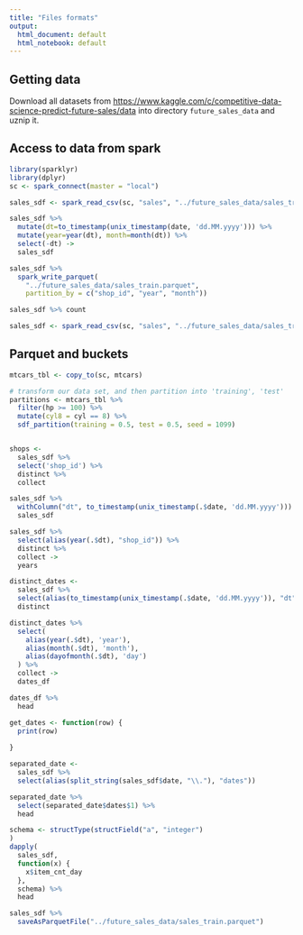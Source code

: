 ```yaml
---
title: "Files formats"
output:
  html_document: default
  html_notebook: default
---
```


## Getting data

Download all datasets from  <https://www.kaggle.com/c/competitive-data-science-predict-future-sales/data> into directory `future_sales_data` and uznip it.

## Access to data from spark


```r

library(sparklyr)
library(dplyr)
sc <- spark_connect(master = "local")
```

```r
sales_sdf <- spark_read_csv(sc, "sales", "../future_sales_data/sales_train.csv.gz")

sales_sdf %>%
  mutate(dt=to_timestamp(unix_timestamp(date, 'dd.MM.yyyy'))) %>%
  mutate(year=year(dt), month=month(dt)) %>%
  select(-dt) ->
  sales_sdf

sales_sdf %>%
  spark_write_parquet(
    "../future_sales_data/sales_train.parquet",
    partition_by = c("shop_id", "year", "month"))

sales_sdf %>% count
```

```r
sales_sdf <- spark_read_csv(sc, "sales", "../future_sales_data/sales_train.parquet/shop_id\\=0/year\\=2013/month\\=1/")
```


## Parquet and buckets

```r
mtcars_tbl <- copy_to(sc, mtcars)

# transform our data set, and then partition into 'training', 'test'
partitions <- mtcars_tbl %>%
  filter(hp >= 100) %>%
  mutate(cyl8 = cyl == 8) %>%
  sdf_partition(training = 0.5, test = 0.5, seed = 1099)


shops <-
  sales_sdf %>%
  select('shop_id') %>%
  distinct %>%
  collect

sales_sdf %>%
  withColumn("dt", to_timestamp(unix_timestamp(.$date, 'dd.MM.yyyy'))) ->
  sales_sdf

sales_sdf %>%
  select(alias(year(.$dt), "shop_id")) %>%
  distinct %>%
  collect ->
  years

```


```r
distinct_dates <-
  sales_sdf %>%
  select(alias(to_timestamp(unix_timestamp(.$date, 'dd.MM.yyyy')), "dt")) %>%
  distinct

distinct_dates %>%
  select(
    alias(year(.$dt), 'year'),
    alias(month(.$dt), 'month'),
    alias(dayofmonth(.$dt), 'day')
  ) %>%
  collect ->
  dates_df

dates_df %>%
  head
```

```r
get_dates <- function(row) {
  print(row)
  
}
```

```r
separated_date <-
  sales_sdf %>%
  select(alias(split_string(sales_sdf$date, "\\."), "dates"))
```

```r
separated_date %>%
  select(separated_date$dates$1) %>%
  head
```

```r
schema <- structType(structField("a", "integer")
)
dapply(
  sales_sdf,
  function(x) {
    x$item_cnt_day
  },
  schema) %>%
  head

```

```r
sales_sdf %>%
  saveAsParquetFile("../future_sales_data/sales_train.parquet")
```
